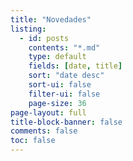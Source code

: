 ```yaml
---
title: "Novedades"
listing:
  - id: posts
    contents: "*.md"
    type: default
    fields: [date, title]
    sort: "date desc"
    sort-ui: false
    filter-ui: false
    page-size: 36             
page-layout: full
title-block-banner: false
comments: false
toc: false
---
```


::: {#posts}
:::

